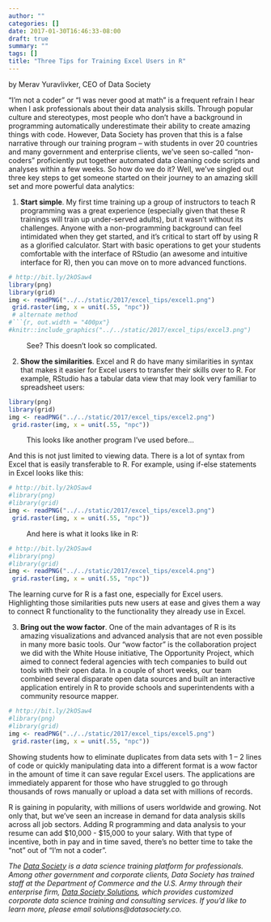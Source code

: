 ```yaml
---
author: ""
categories: []
date: 2017-01-30T16:46:33-08:00
draft: true
summary: ""
tags: []
title: "Three Tips for Training Excel Users in R"
---
```

by Merav Yuravlivker, CEO of Data Society

“I’m not a coder” or “I was never good at math” is a frequent refrain I hear when I ask professionals about their data analysis skills. Through popular culture and stereotypes, most people who don’t have a background in programming automatically underestimate their ability to create amazing things with code. However, Data Society has proven that this is a false narrative through our training program – with students in over 20 countries and many government and enterprise clients, we’ve seen so-called “non-coders” proficiently put together automated data cleaning code scripts and analyses within a few weeks. So how do we do it? Well, we’ve singled out three key steps to get someone started on their journey to an amazing skill set and more powerful data analytics: 

1. **Start simple**. My first time training up a group of instructors to teach R programming was a great experience (especially given that these R trainings will train up under-served adults), but it wasn’t without its challenges. Anyone with a non-programming background can feel intimidated when they get started, and it’s critical to start off by using R as a glorified calculator. Start with basic operations to get your students comfortable with the interface of RStudio (an awesome and intuitive interface for R), then you can move on to more advanced functions.

```r
# http://bit.ly/2kOSaw4
library(png)
library(grid)
img <- readPNG("../../static/2017/excel_tips/excel1.png")
 grid.raster(img, x = unit(.55, "npc"))
 # alternate method
#```{r, out.width = "400px"}
#knitr::include_graphics("../../static/2017/excel_tips/excel3.png")
```

[//]: ![](../../static/2017/excel_tips/excel1.png)
$\qquad$ See? This doesn’t look so complicated.

2. **Show the similarities**. Excel and R do have many similarities in syntax that makes it easier for Excel users to transfer their skills over to R. For example, RStudio has a tabular data view that may look very familiar to spreadsheet users:

[//]: ![](../../static/2017/excel_tips/excel2.png)

```r
library(png)
library(grid)
img <- readPNG("../../static/2017/excel_tips/excel2.png")
 grid.raster(img, x = unit(.55, "npc"))
```  
     
$\qquad$  This looks like another program I’ve used before...

\vspace*{\stretch{2}} And this is not just limited to viewing data. There is a lot of syntax from Excel that is easily transferable to R. For example, using if-else statements in Excel looks like this:

```r
# http://bit.ly/2kOSaw4
#library(png)
#library(grid)
img <- readPNG("../../static/2017/excel_tips/excel3.png")
 grid.raster(img, x = unit(.55, "npc"))
```

$\qquad$ And here is what it looks like in R:

[//]: ![](../../static/2017/excel_tips/excel4.png)

```r
# http://bit.ly/2kOSaw4
#library(png)
#library(grid)
img <- readPNG("../../static/2017/excel_tips/excel4.png")
 grid.raster(img, x = unit(.55, "npc"))
```  


The learning curve for R is a fast one, especially for Excel users. Highlighting those similarities puts new users at ease and gives them a way to connect R functionality to the functionality they already use in Excel. 
 
3. **Bring out the wow factor**. One of the main advantages of R is its amazing visualizations and advanced analysis that are not even possible in many more basic tools. Our “wow factor” is the collaboration project we did with the White House initiative, The Opportunity Project, which aimed to connect federal agencies with tech companies to build out tools with their open data. In a couple of short weeks, our team combined several disparate open data sources and built an interactive application entirely in R to provide schools and superintendents with a community resource mapper. 

[//]: ![](../../static/2017/excel_tips/excel5.png)


```r
# http://bit.ly/2kOSaw4
#library(png)
#library(grid)
img <- readPNG("../../static/2017/excel_tips/excel5.png")
 grid.raster(img, x = unit(.55, "npc"))     
```  

Showing students how to eliminate duplicates from data sets with 1 – 2 lines of code or quickly manipulating data into a different format is a wow factor in the amount of time it can save regular Excel users. The applications are immediately apparent for those who have struggled to go through thousands of rows manually or upload a data set with millions of records. 

R is gaining in popularity, with millions of users worldwide and growing. Not only that, but we’ve seen an increase in demand for data analysis skills across all job sectors. Adding R programming and data analysis to your resume can add $10,000 - $15,000 to your salary. With that type of incentive, both in pay and in time saved, there’s no better time to take the “not” out of “I’m not a coder”. 

*The [Data Society](https://goo.gl/Alq5nj) is a data science training platform for professionals. Among other government and corporate clients, Data Society has trained staff at the Department of Commerce and the U.S. Army through their enterprise firm, [Data Society Solutions](https://goo.gl/gSj7Ot), which provides customized corporate data science training and consulting services. If you'd like to learn more, please email solutions@datasociety.co.*


